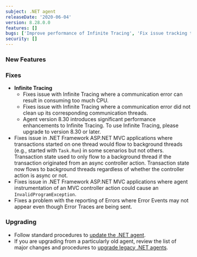 ```yaml
---
subject: .NET agent
releaseDate: '2020-06-04'
version: 8.28.0.0
features: []
bugs: ['Improve performance of Infinite Tracing', 'Fix issue tracking transactions across threads', 'Fix exception with some MVC controller actions', 'Always report Error Events with Error Traces']
security: []
---
```


### New Features

### Fixes

* **Infinite Tracing**
  * Fixes issue with Infinite Tracing where a communication error can result in consuming too much CPU.
  * Fixes issue with Infinite Tracing where a communication error did not clean up its corresponding communication threads.
  * Agent version 8.30 introduces significant performance enhancements to Infinite Tracing. To use Infinite Tracing, please upgrade to version 8.30 or later.
* Fixes issue in .NET Framework ASP.NET MVC applications where transactions started on one thread would flow to background threads (e.g., started with `Task.Run`) in some scenarios but not others. Transaction state used to only flow to a background thread if the transaction originated from an async controller action. Transaction state now flows to background threads regardless of whether the controller action is async or not.
* Fixes issue in .NET Framework ASP.NET MVC applications where agent instrumentation of an MVC controller action could cause an `InvalidProgramException`.
* Fixes a problem with the reporting of Errors where Error Events may not appear even though Error Traces are being sent.

### Upgrading

* Follow standard procedures to [update the .NET agent](/docs/agents/net-agent/installation-configuration/update-net-agent).
* If you are upgrading from a particularly old agent, review the list of major changes and procedures to [upgrade legacy .NET agents](/docs/agents/net-agent/troubleshooting/upgrade-legacy-net-agents).
